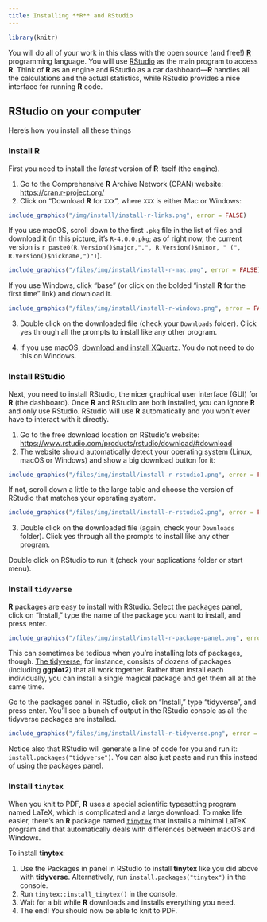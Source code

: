 ```yaml
---
title: Installing **R** and RStudio
---
```



```r
library(knitr)
```

You will do all of your work in this class with the open source (and free!) [**R**](https://cran.r-project.org/) programming language. You will use [RStudio](https://www.rstudio.com/) as the main program to access **R**. Think of **R** as an engine and RStudio as a car dashboard—**R** handles all the calculations and the actual statistics, while RStudio provides a nice interface for running **R** code.


## RStudio on your computer
Here's how you install all these things

### Install **R**

First you need to install the *latest* version of **R** itself (the engine).

1. Go to the Comprehensive **R** Archive Network (CRAN) website: <https://cran.r-project.org/>
2. Click on "Download **R** for `XXX`", where `XXX` is either Mac or Windows:

```r
include_graphics("/img/install/install-r-links.png", error = FALSE)
```
If you use macOS, scroll down to the first `.pkg` file in the list of files and download it (in this picture, it's `R-4.0.0.pkg`; as of right now, the current version is `r paste0(R.Version()$major,".", R.Version()$minor, " (", R.Version()$nickname,")")`).
    
```r
include_graphics("/files/img/install/install-r-mac.png", error = FALSE)
```
    
If you use Windows, click "base" (or click on the bolded "install **R** for the first time" link) and download it. 
    
```r
include_graphics("/files/img/install/install-r-windows.png", error = FALSE)
```

3. Double click on the downloaded file (check your `Downloads` folder). Click yes through all the prompts to install like any other program.

4. If you use macOS, [download and install XQuartz](https://www.xquartz.org/). You do not need to do this on Windows.


### Install RStudio

Next, you need to install RStudio, the nicer graphical user interface (GUI) for **R** (the dashboard). Once **R** and RStudio are both installed, you can ignore **R** and only use RStudio. RStudio will use **R** automatically and you won't ever have to interact with it directly.

1. Go to the free download location on RStudio's website: <https://www.rstudio.com/products/rstudio/download/#download>
2. The website should automatically detect your operating system (Linux, macOS or Windows) and show a big download button for it:

```r
include_graphics("/files/img/install/install-r-rstudio1.png", error = FALSE)
```

If not, scroll down a little to the large table and choose the version of RStudio that matches your operating system.

```r
include_graphics("/files/img/install/install-r-rstudio2.png", error = FALSE)
```

3. Double click on the downloaded file (again, check your `Downloads` folder). Click yes through all the prompts to install like any other program.

Double click on RStudio to run it (check your applications folder or start menu).


### Install `tidyverse`

**R** packages are easy to install with RStudio. Select the packages panel, click on "Install," type the name of the package you want to install, and press enter.

```r
include_graphics("/files/img/install/install-r-package-panel.png", error = FALSE)
```

This can sometimes be tedious when you're installing lots of packages, though. [The tidyverse](https://www.tidyverse.org/), for instance, consists of dozens of packages (including **ggplot2**) that all work together. Rather than install each individually, you can install a single magical package and get them all at the same time.

Go to the packages panel in RStudio, click on "Install," type "tidyverse", and press enter. You'll see a bunch of output in the RStudio console as all the tidyverse packages are installed.

```r
include_graphics("/files/img/install/install-r-tidyverse.png", error = FALSE)
```

Notice also that RStudio will generate a line of code for you and run it: `install.packages("tidyverse")`. You can also just paste and run this instead of using the packages panel.


### Install `tinytex`

When you knit to PDF, **R** uses a special scientific typesetting program named LaTeX, which is complicated and a large download. To make life easier, there's an **R** package named [`tinytex`](https://yihui.org/tinytex/) that installs a minimal LaTeX program and that automatically deals with differences between macOS and Windows.

To install **tinytex**:

1. Use the Packages in panel in RStudio to install **tinytex** like you did above with **tidyverse**. Alternatively, run `install.packages("tinytex")` in the console.
2. Run `tinytex::install_tinytex()` in the console.
3. Wait for a bit while **R** downloads and installs everything you need.
4. The end! You should now be able to knit to PDF.

